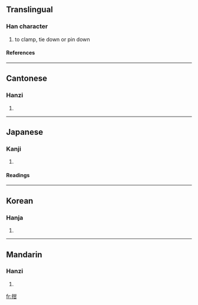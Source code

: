 ==Translingual==
===Han character===
{{Han char|rn=64|rad=手|as=05|sn=8|four=5407<sub>0</sub>|canj=手廿一 (QTM)}}
# to clamp, tie down or pin down
====References====
{{Han ref|kx=0425.110|dkj=11956|dj=0773.160|hdz=31848.030|uh=62D1|ud=25297|bh=CCB5|bd=52405}}
----
==Cantonese==
===Hanzi===
{{yue-hanzi|jyut=|y=kim4}}
# {{defn|Cantonese}}
----
==Japanese==
===Kanji===
{{ja-kanji|grade=|rs=手05}}
# {{defn|Japanese}} 
====Readings====
{{ja-readings|on=[[かん]] (kan), [[けん]] (ken)|kun=[[はさむ]] (hasamu), [[つぐむ]] (tsugumu)}}
----
==Korean==
===Hanja===
{{ko-hanja|hangeul=겸|eumhun=|rv=gyeom|mr=kyŏm|y=kyem}}
# {{defn|Korean}}
----
==Mandarin==
===Hanzi===
{{cmn-hanzi|pin=[[qián]] ([[qian2]])|wg=ch'ien<sup>2</sup>}}
# {{defn|Mandarin}}

[[fr:拑]]